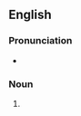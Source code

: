 {{also|Bailiffs}}
==English==

===Pronunciation===
* {{IPA|/ˈbeɪlɪfs/|lang=en}}

===Noun===
{{head|en|noun plural form}}

# {{plural of|bailiff|lang=en}}